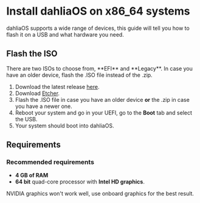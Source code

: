 
# Install dahliaOS on x86_64 systems

dahliaOS supports a wide range of devices, this guide will tell you how to flash it on a USB and what hardware you need.

## Flash the ISO

<Callout type="warning" emoji="⚠️">
  There are two ISOs to choose from, **EFI** and **Legacy**. In case you have an
  older device, flash the .ISO file instead of the .zip.
</Callout>

1. Download the latest release [here](https://dahliaos.io/download).
1. Download [Etcher](https://www.balena.io/etcher/).
1. Flash the .ISO file in case you have an older device **or** the .zip in case you have a newer one.
1. Reboot your system and go in your UEFI, go to the **Boot** tab and select the USB.
1. Your system should boot into dahliaOS.

## Requirements

### Recommended requirements

- **4 GB of RAM**
- **64 bit** quad-core processor with **Intel HD graphics**.

<Callout type="warning" emoji="⚠️">
  NVIDIA graphics won't work well, use onboard graphics for the best result.
</Callout>
